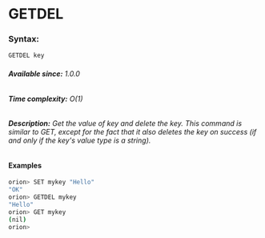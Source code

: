 

# GETDEL

### Syntax:

```bash
GETDEL key
```

###### **Available since:** 1.0.0
###### **Time complexity:** O(1)

###### **Description:** Get the value of key and delete the key. This command is similar to GET, except for the fact that it also deletes the key on success (if and only if the key's value type is a string).

#### Examples

```bash
orion> SET mykey "Hello"
"OK"
orion> GETDEL mykey
"Hello"
orion> GET mykey
(nil)
orion> 


```